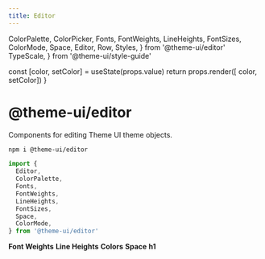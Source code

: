 ```yaml
---
title: Editor
---
```


  ColorPalette,
  ColorPicker,
  Fonts,
  FontWeights,
  LineHeights,
  FontSizes,
  ColorMode,
  Space,
  Editor,
  Row,
  Styles,
} from '@theme-ui/editor'
  TypeScale,
} from '@theme-ui/style-guide'

  const [color, setColor] = useState(props.value)
  return props.render([ color, setColor])
}

# @theme-ui/editor

Components for editing Theme UI theme objects.

```sh
npm i @theme-ui/editor
```

```js
import {
  Editor,
  ColorPalette,
  Fonts,
  FontWeights,
  LineHeights,
  FontSizes,
  Space,
  ColorMode,
} from '@theme-ui/editor'
```


<Editor fontSize={12}>
  <Fonts />
  <Row>
    <FontSizes />
  </Row>
  <b>Font Weights</b>
  <Row>
    <FontWeights />
  </Row>
  <b>Line Heights</b>
  <Row>
    <LineHeights />
  </Row>
  <b>Colors</b>
  <ColorMode />
  <ColorPalette
    size={32}
    label={false}
  />
  <b>Space</b>
  <Row>
    <Space />
  </Row>
  <b>h1</b>
  <Styles tag='h1' />
</Editor>

